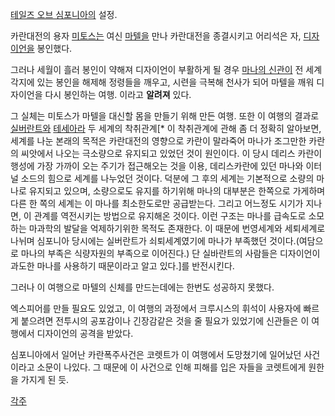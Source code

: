 [[테일즈 오브 심포니아]]의 설정.

카란대전의 용자 [[미토스]]는 여신 [[마텔]]을 만나 카란대전을 종결시키고 어리석은 자, [[디자이언]]을 봉인했다.

그러나 세월이 흘러 봉인이 약해져 디자이언이 부활하게 될 경우 [[마나의 신관]]이 전 세계 각지에 있는 봉인을 해제해 정령들을 깨우고, 시련을 극복해 천사가 되어 마텔을 깨워 디자이언을 다시 봉인하는 여행. 이라고 '''알려져''' 있다.

그 실체는 미토스가 마텔을 대신할 몸을 만들기 위해 만든 여행. 또한 이 여행의 결과로 [[실버란트]]와 [[테세아라]] 두 세계의 착취관계[* 이 착취관계에 관해 좀 더 정확히 알아보면, 세계를 나눈 본래의 목적은 카란대전의 영향으로 카란이 말라죽어 마나가 조그만한 카란의 씨앗에서 나오는 극소량으로 유지되고 있었던 것이 원인이다. 이 당시 데리스 카란이 행성에 가장 가까이 오는 주기가 접근해오는 것을 이용, 데리스카란에 있던 마나와 이터널 소드의 힘으로 세계를 나누었던 것이다. 덕분에 그 후의 세계는 기본적으로 소량의 마나로 유지되고 있으며, 소량으로도 유지를 하기위해 마나의 대부분은 한쪽으로 가게하며 다른 한 쪽의 세계는 이 마나를 최소한도로만 공급받는다. 그리고 어느정도 시기가 지나면, 이 관계를 역전시키는 방법으로 유지해온 것이다. 이런 구조는 마나를 급속도로 소모하는 마과학의 발달을 억제하기위한 목적도 존재한다. 이 때문에 번영세계와 세퇴세계로 나뉘며 심포니아 당시에는 실버란트가 쇠퇴세계였기에 마나가 부족했던 것이다.(여담으로 마나의 부족은 식량자원의 부족으로 이어진다.) 단 실바란트의 사람들은 디자이언이 과도한 마나를 사용하기 때문이라고 알고 있다.]를 반전시킨다.

그러나 이 여행으로 마텔의 신체를 만드는데에는 한번도 성공하지 못했다. 

엑스피어를 만들 필요도 있었고, 이 여행의 과정에서 크루시스의 휘석이 사용자에 빠르게 붙으려면 전투시의 공포감이나 긴장감같은 것을 줄 필요가 있었기에 신관들은 이 여행에서 디자이언의 공격을 받았다.

심포니아에서 일어난 카란폭주사건은 코렛트가 이 여행에서 도망쳤기에 일어났던 사건이라고 소문이 나있다. 그 때문에 이 사건으로 인해 피해를 입은 자들을 코렛트에게 원한을 가지게 된 듯.

[[각주]]
